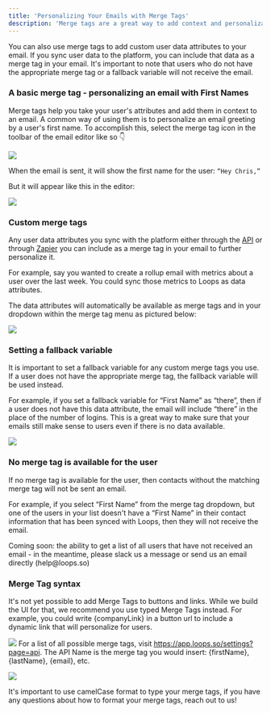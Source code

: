 ```yaml
---
title: 'Personalizing Your Emails with Merge Tags'
description: 'Merge tags are a great way to add context and personalization to emails. They allow you to include user attributes such as their first name in your emails. To add a merge tag, simply select the merge tag icon in the toolbar of the email editor. When the email is sent, the first name of the user will be added in the appropriate place.'
---
```


You can also use merge tags to add custom user data attributes to your email. If you sync user data to the platform, you can include that data as a merge tag in your email. It's important to note that users who do not have the appropriate merge tag or a fallback variable will not receive the email.

### A basic merge tag - personalizing an email with First Names

Merge tags help you take your user's attributes and add them in context to an email. A common way of using them is to personalize an email greeting by a user's first name. To accomplish this, select the merge tag icon in the toolbar of the email editor like so 👇

![](/images/basic-merge.png)

When the email is sent, it will show the first name for the user:
`“Hey Chris,”`

But it will appear like this in the editor:

![](/images/editor-appear.png)

### Custom merge tags

Any user data attributes you sync with the platform either through the [API](/add-users/api-reference) or through [Zapier](/add-users/zapier) you can include as a merge tag in your email to further personalize it.

For example, say you wanted to create a rollup email with metrics about a user over the last week. You could sync those metrics to Loops as data attributes.

The data attributes will automatically be available as merge tags and in your dropdown within the merge tag menu as pictured below:

![](/images/merge-tag-menu.png)

### Setting a fallback variable

It is important to set a fallback variable for any custom merge tags you use. If a user does not have the appropriate merge tag, the fallback variable will be used instead.

For example, if you set a fallback variable for “First Name” as “there”, then if a user does not have this data attribute, the email will include “there” in the place of the number of logins. This is a great way to make sure that your emails still make sense to users even if there is no data available.

![](/images/fallback-variable.png)

### No merge tag is available for the user

If no merge tag is available for the user, then contacts without the matching merge tag will not be sent an email.

For example, if you select “First Name” from the merge tag dropdown, but one of the users in your list doesn't have a “First Name” in their contact information that has been synced with Loops, then they will not receive the email.

<Tip>
  Coming soon: the ability to get a list of all users that have not received an
  email - in the meantime, please slack us a message or send us an email
  directly (help@loops.so)
</Tip>

### Merge Tag syntax

It's not yet possible to add Merge Tags to buttons and links. While we build the UI for that, we recommend you use typed Merge Tags instead. For example, you could write {companyLink} in a button url to include a dynamic link that will personalize for users.

![](/images/merge-tag.png)
For a list of all possible merge tags, visit https://app.loops.so/settings?page=api. The API Name is the merge tag you would insert: {firstName}, {lastName}, {email}, etc.

![](/images/merge-tag-2.png)

<Tip>
  It's important to use camelCase format to type your merge tags, if you have
  any questions about how to format your merge tags, reach out to us!
</Tip>
